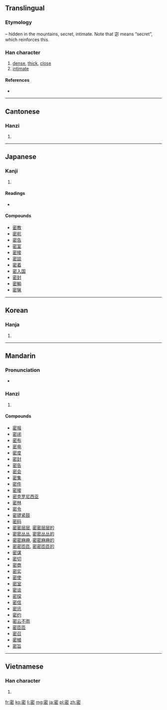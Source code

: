 {{also|宻}}
==Translingual==
===Etymology===
{{Han compound|宓|山|t2=mountain||ls=psc|c1=p|c2=s}} – hidden in the mountains, secret, intimate. Note that 宓 means “secret”, which reinforces this.

===Han character===
{{Han char|rn=40|rad=宀|as=08|sn=11|four=3077<sub>3</sub>|canj=十心竹山 (JPHU)}}

# [[dense]], [[thick]], [[close]]
# [[intimate]]

====References====
* {{Han ref|kx=0288.110|dkj=07205|dj=0570.020|hdz=20940.060|uh=5BC6|ud=23494|bh=B14B|bd=45387}}

----

==Cantonese==

===Hanzi===
{{yue-hanzi|jyut=|y=mat6}}

# {{defn|lang=yue|sort=宀08}}

----

==Japanese==

===Kanji===
{{ja-kanji|grade=6|rs=宀08}}

# {{defn|lang=ja|sort=宀08}}

====Readings====
* {{ja-readings|on=[[みつ]] (mitsu)|kun=[[しげし]] (shigeshi), [[ひそか]] (hisoka), [[ひそかに]] (hisokani)}}

====Compounds====
* [[密教]]
* [[密航]]
* [[密告]]
* [[密室]]
* [[密接]]
* [[密談]]
* [[密着]]
* [[密入国]]
* [[密封]]
* [[密輸]]
* [[密猟]]

----

==Korean==

===Hanja===
{{ko-hanja|hangeul=밀|rv=mil|mr=mil|eumhun=빽빽하다|ehrv=bbaekbbaekhada|ehmr=bbaekbbaekhada}}

# {{defn|lang=ko|sort=宀08}}

----

==Mandarin==

===Pronunciation===
* {{audio|Zh-mì.ogg|Audio}}

===Hanzi===
{{cmn-hanzi|pin=[[mì]] ([[mi4]])|wg=mi<sup>4</sup>}}

# {{defn|lang=cmn|sort=宀08}}

====Compounds====
* [[密报]]
* [[密闭]]
* [[密布]]
* [[密电]]
* [[密度]]
* [[密封]]
* [[密告]]
* [[密会]]
* [[密集]]
* [[密件]]
* [[密接]]
* [[密克罗尼西亚]]
* [[密林]]
* [[密令]]
* [[密锣紧鼓]]
* [[密码]]
* [[密密层层]], [[密密层层的]]
* [[密密丛丛]], [[密密丛丛的]]
* [[密密麻麻]], [[密密麻麻的]]
* [[密密匝匝]], [[密密匝匝的]]
* [[密谋]]
* [[密切]]
* [[密商]]
* [[密实]]
* [[密使]]
* [[密室]]
* [[密谈]]
* [[密探]]
* [[密信]]
* [[密讯]]
* [[密约]]
* [[密云不雨]]
* [[密匝匝]]
* [[密召]]
* [[密植]]
* [[密旨]]

----

==Vietnamese==

===Han character===
{{vi-hantu|[[mật]], [[mất]]|rs=宀08}}

# {{defn|lang=vi|sort=宀08}}

[[fr:密]]
[[ko:密]]
[[li:密]]
[[mg:密]]
[[ja:密]]
[[pl:密]]
[[zh:密]]